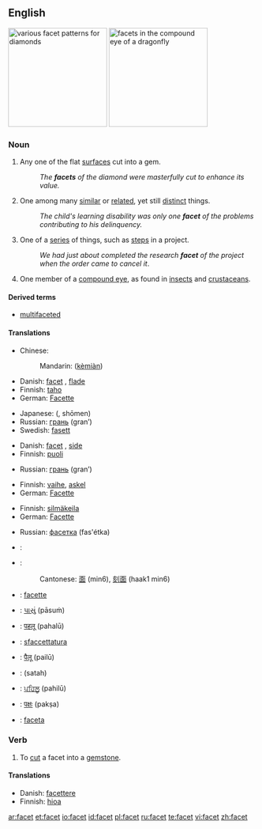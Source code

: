 {{wikipedia}}
==English==
[[Image:Diamond_cut_history.png|thumb|right|200px|various facet patterns for diamonds]]
[[Image:Dragonfly_eye_3811.jpg|thumb|right|200px|facets in the compound eye of a dragonfly]]

===Noun===
{{en-noun}}

# Any one of the flat [[surface]]s cut into a gem.
#: ''The '''facets''' of the diamond were masterfully cut to enhance its value.''
# One among many [[similar]] or [[related]], yet still [[distinct]] things.
#:''The child's learning disability was only one '''facet''' of the problems contributing to his delinquency.''
# One of a [[series]] of things, such as [[step]]s in a project.
#: ''We had just about completed the research '''facet''' of the project when the order came to cancel it''.
# {{anatomy}} One member of a [[compound eye]], as found in [[insect]]s and [[crustacean]]s.

====Derived terms====
*[[multifaceted]]

====Translations====
{{trans-top|flat surface cut into a gem}}
*Chinese:
*:Mandarin: {{zh-ts|[[刻]][[面]]|[[刻]][[面]]}} ([[kè]][[miàn]])
*Danish: [[facet]] {{c}}, [[flade]] {{c}}
*Finnish: [[taho]]
*German: [[Facette]] {{f}}
{{trans-mid}}
*Japanese: {{Jpan|[[小面]]}} ({{Jpan|[[しょうめん]]}}, shōmen)
*Russian: [[грань]] (gran’) {{f}}
*Swedish: [[fasett]]
{{trans-bottom}}

{{trans-top|one among many similar yet distinct things}}
*Danish: [[facet]] {{c}}, [[side]] {{c}}
*Finnish: [[puoli]]
{{trans-mid}}
*Russian: [[грань]] (gran’) {{f}}
{{trans-bottom}}

{{trans-top|one of a series of things}}
*Finnish: [[vaihe]], [[askel]]
*German: [[Facette]] {{f}}
{{trans-mid}}
{{trans-bottom}}

{{trans-top|one member of a compound eye}}
*Finnish: [[silmäkeila]]
*German: [[Facette]] {{f}}
{{trans-mid}}
*Russian: [[фасетка]] (fas'étka) {{f}}
{{trans-bottom}}

{{checktrans}}
{{trans-top|translations to be checked}}
*{{ttbc|Arabic}}: {{ARchar|[[سطح|سطْح]]}} {{unicode|(ʂaʈħ)}} {{m}}
*{{ttbc|Chinese}}:
*:Cantonese: [[面]] (min6), [[刻面]] (haak1 min6)
*{{ttbc|French}}: [[facette]]
*{{ttbc|Gujarati}}: [[પાસું]] (pāsuṁ)
{{trans-mid}}
*{{ttbc|Hindi}}: [[पहलू]] (pahalū)
*{{ttbc|Italian}}: [[sfaccettatura]] {{f}}
*{{ttbc|Marathi}}: [[पैलू]] (pailū)
*{{ttbc|Persian}}: {{FAchar|[[سطح]]}} (satah)
*{{ttbc|Punjabi}}: [[ਪਹਿਲੂ]] (pahilū)
*{{ttbc|Sanskrit}}: [[पक्षः]] (pakṣa)
*{{ttbc|Spanish}}: [[faceta]] {{f}}
{{trans-bottom}}

===Verb===
{{en-verb}}

# To [[cut]] a facet into a [[gemstone]].

====Translations====
{{trans-top|to cut a facet}}
*Danish: [[facettere]]
*Finnish: [[hioa]]
{{trans-bottom}}

[[ar:facet]]
[[et:facet]]
[[io:facet]]
[[id:facet]]
[[pl:facet]]
[[ru:facet]]
[[te:facet]]
[[vi:facet]]
[[zh:facet]]